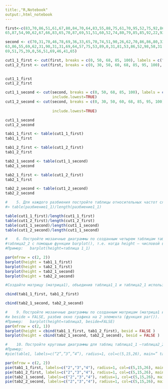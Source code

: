 ```yaml
---
title:,"R,Notebook"
output:,html_notebook
---
```


```r
first<-c(83,70,86,51,61,67,80,84,70,64,83,55,88,75,61,70,95,52,75,92,86,89,83,58,51,
65,87,54,90,62,67,66,83,65,70,87,69,51,51,60,52,74,80,79,85,85,92,22,92,57 ,84,92)

second <- c(70,31,70,46,78,69,36,33,65,70,74,51,90,26,62,70,86,86,80,33,55,31,69,31,62,
63,86,55,69,62,31,90,31,31,69,64,57,75,53,89,0,31,81,53,86,52,98,58,31,69,
69,51,75,39,0,56,51,69,46,41,65)
```

```r
cut1_1_first <- cut(first, breaks = c(0, 50, 68, 85, 100), labels = c("2", "3", "4", "5"))
cut1_2_first <- cut(first, breaks = c(0, 30, 50, 60, 68, 85, 95, 100), labels = c("F", "FX", "E",
                                                                            "D", "C", "B", "A"))
```

```r
cut1_1_first
cut1_2_first
```

```r
cut1_1_second <- cut(second, breaks = c(0, 50, 68, 85, 100), labels = c("2", "3", "4", "5"),
                     include.lowest=TRUE)
cut1_2_second <- cut(second, breaks = c(0, 30, 50, 60, 68, 85, 95, 100), labels = c("F", "FX", "E",
                                                                            "D", "C", "B", "A"),
                     include.lowest=TRUE)

cut1_1_second
cut1_2_second
```

```r
tab1_1_first <- table(cut1_1_first)
tab1_1_first
```

```r
tab1_2_first <- table(cut1_2_first)
tab1_2_first
```

```r
tab2_1_second <- table(cut1_1_second)
tab2_1_second
```

```r
tab2_1_first <- table(cut1_2_first)
tab2_1_first
```

```r
tab2_2_second <- table(cut1_2_second)
tab2_2_second
```

```r
#    5. Для каждого разбиения постройте таблицы относительных частот следующим образом:
#> table(разбиение1_1)/length(разбиение1_1)

table(cut1_1_first)/length(cut1_1_first)
table(cut1_2_first)/length(cut1_2_first)
table(cut1_1_second)/length(cut1_1_second)
table(cut1_2_second)/length(cut1_1_second)
```

```r
#    6. Постройте мозаичные диаграммы по созданным четырем таблицам таблица1_1 —
#таблица2_2 с помощью функции barplot(), т.е. когда height — числовой вектор. Разделите окно графика на 4 части (par(mfrow=c(2,2)).
#Пример:   barplot(height=таблица 1_1)

par(mfrow = c(2, 2))
barplot(height = tab1_1_first)
barplot(height = tab2_1_first)
barplot(height = tab2_1_second)
barplot(height = tab2_2_second)
```

```r
#Создайте матрицу (матрица1), объединив таблица1_1 и таблица2_1 используя функцию cbind().

cbind(tab1_1_first, tab1_2_first)
```

```r
cbind(tab2_1_second, tab2_2_second)
```

```r
#    9. Постройте мозаичные диаграммы по созданным матрицам (матрица1 и матрица2) с помощью функции barplot(), когда height — числовая матрица
#и beside = FALSE, разбив окно графика на 2 элемента (функция par()).
#Пример:   barplot(height=таблица3, beside=FALSE)
par(mfrow = c(2, 1))
barplot(height = cbind(tab1_1_first, tab1_2_first), besid = FALSE )
barplot(height = cbind(tab2_1_second, tab2_2_second), besid = FALSE )
```

```r
#    10. Постройте круговые диаграммы для таблиц таблица1_1 —таблица2_2, используя функцию pie() c аргументами: labels=c(), radius=1, col=c(), main=” ”; и разбив окно графика на 4 элемента (функция par()).
#Пример:
#pie(table1, labels=c(“2”,”3”,”4”), radius=1, col=c(5,15,26), main=” table1”)

par(mfrow = c(2, 2))
pie(tab1_1_first, labels=c("2","3","4"), radius=1, col=c(5,15,26), main= "tab1_1_first")
pie(tab1_2_first, labels=c("2","3","4"), radius=1, col=c(5,15,26), main= "tab1_2_first")
pie(tab2_1_second, labels=c("2","3","4"), radius=1, col=c(5,15,26), main= "tab2_1_second")
pie(tab2_2_second, labels=c("2","3","4"), radius=1, col=c(5,15,26), main= "tab2_2_second")
```




